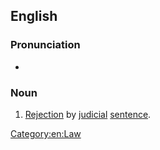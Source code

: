 ==English==

===Pronunciation===
* {{IPA|en|/əbˌdʒuːdɪˈkeɪʃən/}}
*: {{rhymes|en|eɪʃən}}

===Noun===
{{en-noun|~}}

# {{lb|en|rare}} [[rejection|Rejection]] by [[judicial]] [[sentence]].
#: {{rfquotek|en|Knowles}}

{{Webster 1913}}

[[Category:en:Law]]